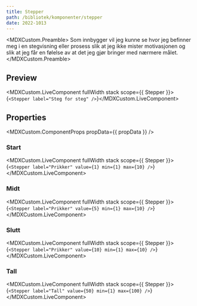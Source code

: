 ```yaml
---
title: Stepper
path: /bibliotek/komponenter/stepper
date: 2022-1013
---
```



<MDXCustom.Preamble>
  Som innbygger vil jeg kunne se hvor jeg befinner meg i en stegvisning eller prosess slik at jeg ikke mister motivasjonen og slik at jeg
  får en følelse av at det jeg gjør bringer med nærmere målet.
</MDXCustom.Preamble>

## Preview

<MDXCustom.LiveComponent fullWidth stack scope={{ Stepper }}>{`
<Stepper label="Steg for steg" />
`}</MDXCustom.LiveComponent>

## Properties

<MDXCustom.ComponentProps propData={{ propData }} />

### Start

<MDXCustom.LiveComponent fullWidth stack scope={{ Stepper }}>{`
<Stepper label="Prikker" value={1} min={1} max={10} />
`}</MDXCustom.LiveComponent>

### Midt

<MDXCustom.LiveComponent fullWidth stack scope={{ Stepper }}>{`
<Stepper label="Prikker" value={5} min={1} max={10} />
`}</MDXCustom.LiveComponent>

### Slutt

<MDXCustom.LiveComponent fullWidth stack scope={{ Stepper }}>{`
<Stepper label="Prikker" value={10} min={1} max={10} />
`}</MDXCustom.LiveComponent>

### Tall

<MDXCustom.LiveComponent fullWidth stack scope={{ Stepper }}>{`
<Stepper label="Tall" value={50} min={1} max={100} />
`}</MDXCustom.LiveComponent>
